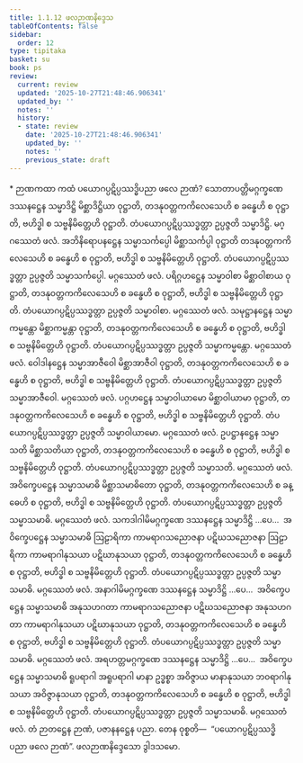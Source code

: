 ```yaml
---
title: 1.1.12 ဖလဉာဏနိဒ္ဒေသ
tableOfContents: false
sidebar:
  order: 12
type: tipitaka
basket: su
book: ps
review:
  current: review
  updated: '2025-10-27T21:48:46.906341'
  updated_by: ''
  notes: ''
  history:
  - state: review
    date: '2025-10-27T21:48:46.906341'
    updated_by: ''
    notes: ''
    previous_state: draft
---
```



<ReviewStatus review={frontmatter.review} showDetails={true} />

<HypothesisAnnotation frontmatter={frontmatter} />

<DynamicBreadcrumb />

<Paragraph type="center" book="ps">
* ဉာဏကထာ
</Paragraph>


<Division number="63" book="ps" e="ch" v="26" p="4">

<Paragraph number="449" book="ps">
ကထံ ပယောဂပ္ပဋိပ္ပဿဒ္ဓိပညာ ဖလေ ဉာဏံ? သောတာပတ္တိမဂ္ဂက္ခဏေ ဒဿနဋ္ဌေန သမ္မာဒိဋ္ဌိ မိစ္ဆာဒိဋ္ဌိယာ ဝုဋ္ဌာတိ, တဒနုဝတ္တကကိလေသေဟိ စ ခန္ဓေဟိ စ ဝုဋ္ဌာတိ, ဗဟိဒ္ဓါ စ သဗ္ဗနိမိတ္တေဟိ ဝုဋ္ဌာတိ. တံပယောဂပ္ပဋိပ္ပဿဒ္ဓတ္တာ ဥပ္ပဇ္ဇတိ သမ္မာဒိဋ္ဌိ. မဂ္ဂဿေတံ ဖလံ.
</Paragraph>

<Paragraph number="450" book="ps">
အဘိနိရောပနဋ္ဌေန သမ္မာသင်္ကပ္ပေါ မိစ္ဆာသင်္ကပ္ပါ ဝုဋ္ဌာတိ တဒနုဝတ္တကကိလေသေဟိ စ ခန္ဓေဟိ စ ဝုဋ္ဌာတိ, ဗဟိဒ္ဓါ စ သဗ္ဗနိမိတ္တေဟိ ဝုဋ္ဌာတိ. တံပယောဂပ္ပဋိပ္ပဿဒ္ဓတ္တာ ဥပ္ပဇ္ဇတိ သမ္မာသင်္ကပ္ပေါ. မဂ္ဂဿေတံ ဖလံ.
</Paragraph>

<Paragraph number="451" book="ps">
ပရိဂ္ဂဟဋ္ဌေန သမ္မာဝါစာ မိစ္ဆာဝါစာယ ဝုဋ္ဌာတိ, တဒနုဝတ္တကကိလေသေဟိ စ ခန္ဓေဟိ စ ဝုဋ္ဌာတိ, ဗဟိဒ္ဓါ စ သဗ္ဗနိမိတ္တေဟိ ဝုဋ္ဌာတိ. တံပယောဂပ္ပဋိပ္ပဿဒ္ဓတ္တာ ဥပ္ပဇ္ဇတိ သမ္မာဝါစာ. မဂ္ဂဿေတံ ဖလံ.
</Paragraph>

<Paragraph number="452" book="ps">
သမုဋ္ဌာနဋ္ဌေန သမ္မာကမ္မန္တော မိစ္ဆာကမ္မန္တာ ဝုဋ္ဌာတိ, တဒနုဝတ္တကကိလေသေဟိ စ ခန္ဓေဟိ စ ဝုဋ္ဌာတိ, ဗဟိဒ္ဓါ စ သဗ္ဗနိမိတ္တေဟိ ဝုဋ္ဌာတိ. တံပယောဂပ္ပဋိပ္ပဿဒ္ဓတ္တာ ဥပ္ပဇ္ဇတိ သမ္မာကမ္မန္တော. မဂ္ဂဿေတံ ဖလံ.
</Paragraph>

<Paragraph number="453" book="ps">
ဝေါဒါနဋ္ဌေန သမ္မာအာဇီဝေါ မိစ္ဆာအာဇီဝါ ဝုဋ္ဌာတိ, တဒနုဝတ္တကကိလေသေဟိ စ ခန္ဓေဟိ စ ဝုဋ္ဌာတိ, ဗဟိဒ္ဓါ စ သဗ္ဗနိမိတ္တေဟိ ဝုဋ္ဌာတိ. တံပယောဂပ္ပဋိပ္ပဿဒ္ဓတ္တာ ဥပ္ပဇ္ဇတိ သမ္မာအာဇီဝေါ. မဂ္ဂဿေတံ ဖလံ.
</Paragraph>

<Paragraph number="454" book="ps">
ပဂ္ဂဟဋ္ဌေန သမ္မာဝါယာမော မိစ္ဆာဝါယာမာ ဝုဋ္ဌာတိ, တဒနုဝတ္တကကိလေသေဟိ စ ခန္ဓေဟိ စ ဝုဋ္ဌာတိ, ဗဟိဒ္ဓါ စ သဗ္ဗနိမိတ္တေဟိ ဝုဋ္ဌာတိ. တံပယောဂပ္ပဋိပ္ပဿဒ္ဓတ္တာ ဥပ္ပဇ္ဇတိ သမ္မာဝါယာမော. မဂ္ဂဿေတံ ဖလံ.
</Paragraph>

<Paragraph number="455" book="ps">
ဥပဋ္ဌာနဋ္ဌေန သမ္မာသတိ မိစ္ဆာသတိယာ ဝုဋ္ဌာတိ, တဒနုဝတ္တကကိလေသေဟိ စ ခန္ဓေဟိ စ ဝုဋ္ဌာတိ, ဗဟိဒ္ဓါ စ သဗ္ဗနိမိတ္တေဟိ ဝုဋ္ဌာတိ. တံပယောဂပ္ပဋိပ္ပဿဒ္ဓတ္တာ ဥပ္ပဇ္ဇတိ သမ္မာသတိ. မဂ္ဂဿေတံ ဖလံ.
</Paragraph>

<Paragraph number="456" book="ps">
အဝိက္ခေပဋ္ဌေန သမ္မာသမာဓိ မိစ္ဆာသမာဓိတော ဝုဋ္ဌာတိ, တဒနုဝတ္တကကိလေသေဟိ စ ခန္ဓေဟိ စ ဝုဋ္ဌာတိ, ဗဟိဒ္ဓါ စ သဗ္ဗနိမိတ္တေဟိ ဝုဋ္ဌာတိ. တံပယောဂပ္ပဋိပ္ပဿဒ္ဓတ္တာ ဥပ္ပဇ္ဇတိ သမ္မာသမာဓိ. မဂ္ဂဿေတံ ဖလံ.
</Paragraph>

<Paragraph number="457" book="ps">
သကဒါဂါမိမဂ္ဂက္ခဏေ ဒဿနဋ္ဌေန သမ္မာဒိဋ္ဌိ …ပေ…  အဝိက္ခေပဋ္ဌေန သမ္မာသမာဓိ ဩဠာရိကာ ကာမရာဂသညောဇနာ ပဋိဃသညောဇနာ ဩဠာရိကာ ကာမရာဂါနုသယာ ပဋိဃာနုသယာ ဝုဋ္ဌာတိ, တဒနုဝတ္တကကိလေသေဟိ စ ခန္ဓေဟိ စ ဝုဋ္ဌာတိ, ဗဟိဒ္ဓါ စ သဗ္ဗနိမိတ္တေဟိ ဝုဋ္ဌာတိ. တံပယောဂပ္ပဋိပ္ပဿဒ္ဓတ္တာ ဥပ္ပဇ္ဇတိ သမ္မာသမာဓိ. မဂ္ဂဿေတံ ဖလံ.
</Paragraph>

<Paragraph number="458" book="ps">
အနာဂါမိမဂ္ဂက္ခဏေ ဒဿနဋ္ဌေန သမ္မာဒိဋ္ဌိ …ပေ…  အဝိက္ခေပဋ္ဌေန သမ္မာသမာဓိ အနုသဟဂတာ ကာမရာဂသညောဇနာ ပဋိဃသညောဇနာ အနုသဟဂတာ ကာမရာဂါနုသယာ ပဋိဃာနုသယာ ဝုဋ္ဌာတိ, တဒနုဝတ္တကကိလေသေဟိ စ ခန္ဓေဟိ စ ဝုဋ္ဌာတိ, ဗဟိဒ္ဓါ စ သဗ္ဗနိမိတ္တေဟိ ဝုဋ္ဌာတိ. တံပယောဂပ္ပဋိပ္ပဿဒ္ဓတ္တာ ဥပ္ပဇ္ဇတိ သမ္မာသမာဓိ. မဂ္ဂဿေတံ ဖလံ.
</Paragraph>

<Paragraph number="459" book="ps">
အရဟတ္တမဂ္ဂက္ခဏေ ဒဿနဋ္ဌေန သမ္မာဒိဋ္ဌိ …ပေ…  အဝိက္ခေပဋ္ဌေန သမ္မာသမာဓိ ရူပရာဂါ အရူပရာဂါ မာနာ ဥဒ္ဓစ္စာ အဝိဇ္ဇာယ မာနာနုသယာ ဘဝရာဂါနုသယာ အဝိဇ္ဇာနုသယာ ဝုဋ္ဌာတိ, တဒနုဝတ္တကကိလေသေဟိ စ ခန္ဓေဟိ စ ဝုဋ္ဌာတိ, ဗဟိဒ္ဓါ စ သဗ္ဗနိမိတ္တေဟိ ဝုဋ္ဌာတိ. တံပယောဂပ္ပဋိပ္ပဿဒ္ဓတ္တာ ဥပ္ပဇ္ဇတိ သမ္မာသမာဓိ. မဂ္ဂဿေတံ ဖလံ. တံ ဉာတဋ္ဌေန ဉာဏံ, ပဇာနနဋ္ဌေန ပညာ. တေန ဝုစ္စတိ—  “ပယောဂပ္ပဋိပ္ပဿဒ္ဓိပညာ ဖလေ ဉာဏံ”.

</Paragraph>
</Division>

<Paragraph number="460" type="center" book="ps">
ဖလဉာဏနိဒ္ဒေသော ဒွါဒသမော.
</Paragraph>